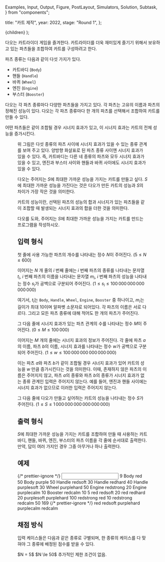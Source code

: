   Examples,
  Input,
  Output,
  Figure,
  PostLayout,
  Simulators,
  Solution,
  Subtask,
} from "components";

  title: "카트 제작",
  year: 2022,
  stage: "Round 1",
};

  <PostLayout meta={meta}>{children}</PostLayout>
);

다오는 카트라이더 게임을 즐겨한다.
카트라이더를 더욱 재미있게 즐기기 위해서
보유하고 있는 파츠들을 조합하여
카트를 구성하려고 한다.

파츠 종류는 다음과 같이 다섯 가지가 있다.

* 카트바디 (`Body`)
* 핸들 (`Handle`)
* 바퀴 (`Wheel`)
* 엔진 (`Engine`)
* 부스터 (`Booster`)

다오는 각 파츠 종류마다 다양한 파츠들을 가지고 있다.
각 파츠는 고유의 이름과 파츠의 정해진 성능이 있다.
다오는 각 파츠 종류마다 한 개의 파츠를 선택해서 조합하여
카트를 만들 수 있다.

어떤 파츠들은 같이 조합될 경우 시너지 효과가 있고,
이 시너지 효과는 카트의 전체 성능을 증가시킨다.

<Figure
  src="/2022/racing1-f43ef6dfa23d.png"
  width={700}
/>

위 그림은 다섯 종류의 파츠 사이에 시너지 효과가 있을 수 있는
종류 관계를 보여 주고 있다. 양방향 화살표로 된 파츠 종류 사이엔 시너지 효과가
있을 수 있다. 즉, 카트바디는 다른 네 종류의 파츠와 모두 시너지 효과가 있을 수 있고,
엔진과 부스터 사이와 핸들과 바퀴 사이에도 시너지 효과가 있을 수 있다.

다오는 주어지는 $S$에 최대한 가까운 성능을 가지는 카트를 만들고 싶다.
$S$에 최대한 가까운 성능을 가진다는 것은 다오가 만든
카트의 성능과 $S$의 차이가 가장 작은 것을 의미한다.

카트의 성능이란, 선택된 파츠의 성능의 합과 
시너지가 있는 파츠들을 같이 조합할 때 발생되는 시너지 효과의 합을 더한 것을 의미한다.

다오를 도와, 주어지는 $S$에 최대한 가까운 성능을
가지는 카트를 만드는 프로그램을 작성하시오.

## 입력 형식

첫 줄에 사용 가능한 파츠의 개수를 나타내는 정수 $N$이 주어진다. $(5 \le N \le 600)$

이어지는 $N$ 개 줄의 $i$ 번째 줄에는 $i$ 번째 파츠의 종류를 나타내는 문자열 $t_i$,
$i$ 번째 파츠의 이름을 나타내는 문자열 $m_i$,
$i$ 번째 파츠의 성능을 나타내는 정수 $s_i$가 공백으로 구분되어 주어진다. ($1 \le s_i \le 100\,000\,000\,000\,000\,000$)

여기서, $t_i$는 `Body`, `Handle`, `Wheel`, `Engine`, `Booster`
중 하나이고, $m_i$는 길이가 최대 $10$이며 알파벳 소문자로 되어있다. 각 파츠의 이름은 서로 다르다.
그리고 모든 파츠 종류에 대해 적어도 한 개의 파츠가 주어진다.

그 다음 줄에 시너지 효과가 있는 파츠 관계의 수를 나타내는 정수 $M$이 주어진다.
$(0 \le M \le 100\,000)$

이어지는 $M$ 개의 줄에는 시너지 효과의 정보가 주어진다. 각 줄에 파츠 $a$의 이름, 파츠 $b$의 이름, 시너지 효과를 나타내는 정수 $w$가 
공백으로 구분되어 주어진다. ($1 \le w \le 100\,000\,000\,000\,000\,000$)

이는 파츠 $a$와 파츠 $b$가 같이 조합될 경우 시너지 효과가 있어
카트의 성능을 $w$ 만큼 증가시킨다는 것을 의미한다.
이때, 존재하지 않은 파츠의 이름은 주어지지 않고,
파츠 $a$의 종류와 파츠 $b$의 종류가 시너지 효과가 없는 종류 관계인 입력은 주어지지 않는다.
예를 들어, 엔진과 핸들 사이에는 시너지 효과가 없으므로 이러한 입력은 주어지지 않는다.

그 다음 줄에 다오가 만들고 싶어하는 카트의 성능을 나타내는 정수 $S$가 주어진다.
($1 \le S \le 1\,000\,000\,000\,000\,000\,000$)

## 출력 형식

$S$에 최대한 가까운 성능을 가지는 카트를 조합하여
만들 때 사용하는 카트바디, 핸들, 바퀴, 엔진, 부스터의 파츠 이름을
각 줄에 순서대로 출력한다.
만약, 답이 여러 가지인 경우 그중 아무거나 하나 출력한다.

## 예제

<Examples>
  {/* prettier-ignore */}
  <Input>
9
Body red 50
Body purple 50
Handle redsoft 30
Handle redhard 40
Handle purplesoft 30
Wheel purplehard 50
Engine redstrong 20
Engine purplecalm 10
Booster redcalm 10
5
red redsoft 20
red redhard 20
purplesoft purplehard 100
redstrong red 10
redstrong redcalm 50
169
  </Input>
  {/* prettier-ignore */}
  <Output>
red
redsoft
purplehard
purplecalm
redcalm
  </Output>
</Examples>

## 채점 방식

입력 케이스들은 다음과 같은 종류로 구별되며, 한 종류의 케이스를 다 맞혀야 
그 종류에 배정된 점수를 받을 수 있다.

<Subtask index={1} score={17}>
  $N = 5$
</Subtask>
<Subtask index={2} score={42}>
  $N \le 50$
</Subtask>
<Subtask index={3} score={41}>
  추가적인 제한 조건이 없음.
</Subtask>

